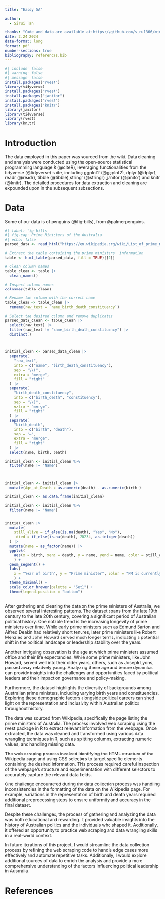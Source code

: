 ```yaml
---
title: "Eassy 5A"

author: 
  - Sirui Tan
  
thanks: "Code and data are available at:https://github.com/siru1366/mini-eassy-5B."
date: 2.24 2024
date-format: long
format: pdf
number-sections: true
bibliography: references.bib
---
```


```r
#| include: false
#| warning: false
#| message: false
install.packages("rvest")
library(tidyverse)
install.packages("rvest")
install.packages("janitor")
install.packages("rvest")  
install.packages("knitr")
library(janitor)
library(tidyverse)
library(rvest)
library(knitr) 

```


# Introduction

The data employed in this paper was sourced from the wiki.
Data cleaning and analysis were conducted using the open-source statistical programming language R (@citeR), leveraging functionalities from the tidyverse (@tidyverse) suite, including ggplot2 (@ggplot2), dplyr (@dplyr), readr (@readr), tibble (@tibble),stringr (@stringr) ,janitor (@janitor) and knitr (@knitr). The detailed procedures for data extraction and cleaning are expounded upon in the subsequent subsections.




# Data {#sec-data}

Some of our data is of penguins (@fig-bills), from @palmerpenguins.

```r
#| label: fig-bills
#| fig-cap: Prime Ministers of the Australia
#| echo: false
parsed_data <- read_html("https://en.wikipedia.org/wiki/List_of_prime_ministers_of_Australia") 

# Extract the table containing the prime ministers' information
table <- html_table(parsed_data, fill = TRUE)[[1]]

# Clean column names
table_clean <- table |> 
  clean_names()

# Inspect column names
colnames(table_clean)

# Rename the column with the correct name
table_clean <- table_clean |> 
  rename(raw_text = `name_birth_death_constituency`)

# Select the desired column and remove duplicates
parsed_data_clean <- table_clean |> 
  select(raw_text) |> 
  filter(raw_text != "name_birth_death_constituency") |> 
  distinct()



initial_clean <- parsed_data_clean |> 
  separate(
    "raw_text", 
    into = c("name", "birth_death_constituency"), 
    sep = "\\(", 
    extra = "merge", 
    fill = "right"
  ) |> 
  separate(
    "birth_death_constituency", 
    into = c("birth_death", "constituency"), 
    sep = "\\)", 
    extra = "merge", 
    fill = "right"
  ) |> 
  separate(
    "birth_death", 
    into = c("birth", "death"), 
    sep = "–", 
    extra = "merge", 
    fill = "right"
  ) |> 
  select(name, birth, death)

initial_clean <- initial_clean %>%
  filter(name != "Name")



initial_clean <- initial_clean |>
  mutate(Age_at_Death = as.numeric(death) - as.numeric(birth))

initial_clean <- as.data.frame(initial_clean)

initial_clean <- initial_clean %>%
  filter(name != "Name")


initial_clean |>
  mutate(
    still_alive = if_else(is.na(death), "Yes", "No"),
     died = if_else(is.na(death), 2023L, as.integer(death))
  ) |>
  mutate(name = as_factor(name)) |>
  ggplot(
    aes(x = birth, xend = death, y = name, yend = name, color = still_alive)
    ) +
  geom_segment() +
  labs(
    x = "Year of birth", y = "Prime minister", color = "PM is currently alive"
    ) +
  theme_minimal() +
  scale_color_brewer(palette = "Set1") +
  theme(legend.position = "bottom")
  

```
After gathering and cleaning the data on the prime ministers of Australia, we observed several interesting patterns. The dataset spans from the late 19th century to the late 20th century, covering a significant period of Australian political history. One notable trend is the increasing longevity of prime ministers over time. While early prime ministers such as Edmund Barton and Alfred Deakin had relatively short tenures, later prime ministers like Robert Menzies and John Howard served much longer terms, indicating a potential shift in the political landscape or leadership stability over the years.

Another intriguing observation is the age at which prime ministers assumed office and their life expectancies. While some prime ministers, like John Howard, served well into their older years, others, such as Joseph Lyons, passed away relatively young. Analyzing these age and tenure dynamics can provide insights into the challenges and opportunities faced by political leaders and their impact on governance and policy-making.

Furthermore, the dataset highlights the diversity of backgrounds among Australian prime ministers, including varying birth years and constituencies. Exploring these demographic factors alongside political careers can shed light on the representation and inclusivity within Australian politics throughout history.

The data was sourced from Wikipedia, specifically the page listing the prime ministers of Australia. The process involved web scraping using the rvest package in R to extract relevant information from the webpage. Once extracted, the data was cleaned and transformed using various data wrangling techniques in R, such as splitting columns, extracting numeric values, and handling missing data.

The web scraping process involved identifying the HTML structure of the Wikipedia page and using CSS selectors to target specific elements containing the desired information. This process required careful inspection of the webpage's structure and experimentation with different selectors to accurately capture the relevant data fields.

One challenge encountered during the data collection process was handling inconsistencies in the formatting of the data on the Wikipedia page. For example, variations in the representation of birth and death years required additional preprocessing steps to ensure uniformity and accuracy in the final dataset.

Despite these challenges, the process of gathering and analyzing the data was both educational and rewarding. It provided valuable insights into the history of Australian politics and the individuals who shaped it. Additionally, it offered an opportunity to practice web scraping and data wrangling skills in a real-world context.

In future iterations of this project, I would streamline the data collection process by refining the web scraping code to handle edge cases more effectively and automate repetitive tasks. Additionally, I would explore additional sources of data to enrich the analysis and provide a more comprehensive understanding of the factors influencing political leadership in Australia.






# References


